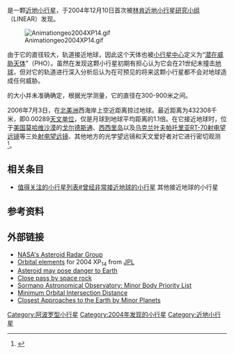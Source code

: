 {{DISPLAYTITLE:2004 XP<sub>14</sub>}}
{{Infobox planet | discovery=yes | physical_characteristics = yes | bgcolour=#FFFFC0 |
name=2004 XP<sub>14</sub>
| discoverer=[[林肯近地小行星研究小组|LINEAR]]
| discovered=2004年12月10日
| alt_names= 无
| mp_category=[[阿波罗型小行星|阿波罗型小行星]] （[[近地天体|NEO]]）
| epoch=2011-8-27.0
| semimajor=1.051507499601561AU
| perihelion=0.8847967054574338AU
| aphelion=1.218218293745689[[天文单位|AU]]
| eccentricity=0.1585445602692303
| period=393.8374298977491天<br>1.08年
| inclination=32.94985252266575°
| asc_node=281.0555414816204°
| arg_peri=273.7051310827943°
| mean_anomaly=347.6327128911669°
| avg_speed=
| dimensions=300-900米<ref name=neojpl>{{cite web |url=http://neo.jpl.nasa.gov/glossary/h.html |title=Glossary: Absolute Magnitude (H) |publisher=Neo.jpl.nasa.gov |date= |accessdate=2011-09-27 |archive-date=2009-11-26 |archive-url=https://web.archive.org/web/20091126011612/http://neo.jpl.nasa.gov/glossary/h.html |dead-url=no }}</ref>
| mass=
| density=
| surface_grav=
| escape_velocity=
| rotation=100.小时
| spectral_type=
| abs_magnitude=19.468
| albedo=
| single_temperature=
}}
'''{{mp|2004 XP|14}}''' 是一颗[[近地天体|近地]][[小行星|小行星]]，于2004年12月10日首次被[[林肯近地小行星研究小组|林肯近地小行星研究小组]]（LINEAR）发现。

[[File:Animationgeo2004XP14.gif|thumb]]

由于它的直径较大，轨道接近地球，因此这个天体也被[[小行星中心|小行星中心]]定义为“[[潜在威胁天体|潜在威胁天体]]”（PHO）。虽然在发现这颗小行星初期有担心认为它会在21世纪末撞击[[地球|地球]]，但对它的轨道进行深入分析后认为在可预见的将来这颗小行星都不会对地球造成任何威胁。

{{mp|2004 XP|14}}的大小并未准确确定，根据光学测量，它的直径在300-900米之间。 

2006年7月3日，{{mp|2004 XP|14}}在[[北美洲|北美洲]]西海岸上空近距离掠过地球。最近距离为432308千米，即0.00289[[天文单位|天文单位]]，仅是月球到地球平均距离的1.1倍。在它接近地球时，位于[[美国|美国]][[莫哈维沙漠|莫哈维沙漠]]的[[深空网络|戈尔德斯通]]、[[西西里岛|西西里岛]]以及[[乌克兰|乌克兰]][[叶夫帕托里亚RT-70射电望远镜|叶夫帕托里亚RT-70射电望远镜]]等三处[[射电望远镜|射电望远镜]]、其他地方的光学望远镜和天文爱好者对它进行密切观测<ref>{{cite web |url=http://www.nature.com/nature/journal/v442/n7105/full/442855a.html |title=Access : Asteroid fly-by eludes study |publisher=Nature |date= |accessdate=2011-09-27 |archive-date=2011-05-24 |archive-url=https://web.archive.org/web/20110524160435/http://www.nature.com/nature/journal/v442/n7105/full/442855a.html |dead-url=no }}</ref>。

==相关条目==
* [[值得关注的小行星列表#曾经非常接近地球的小行星|值得关注的小行星列表#曾经非常接近地球的小行星]] 其他接近地球的小行星

==参考资料==
{{Reflist}}

==外部链接==
* [https://web.archive.org/web/20071207175748/http://echo.jpl.nasa.gov/ NASA's Asteroid Radar Group]
* [http://ssd.jpl.nasa.gov/sbdb.cgi?sstr=2004+XP14 Orbital elements]{{Wayback|url=http://ssd.jpl.nasa.gov/sbdb.cgi?sstr=2004+XP14 |date=20190821164507 }} for 2004 XP<sub>14</sub> from [[JPL|JPL]]
* [https://web.archive.org/web/20060705044015/http://news.ninemsn.com.au/article.aspx?id=110801 Asteroid may pose danger to Earth]
* [https://web.archive.org/web/20060820035835/http://www.sydneyobservatory.com.au/blog/?p=19 Close pass by space rock]
* [http://www.brera.mi.astro.it/sormano/mbpl.html Sormano Astronomical Observatory: Minor Body Priority List]{{Wayback|url=http://www.brera.mi.astro.it/sormano/mbpl.html |date=20110927135743 }}
* [ftp://ftp.lowell.edu/pub/elgb/moid.html Minimum Orbital Intersection Distance]
* [http://www.minorplanetcenter.org/iau/lists/Closest.html Closest Approaches to the Earth by Minor Planets]{{Wayback|url=http://www.minorplanetcenter.org/iau/lists/Closest.html |date=20130214081554 }}

[[Category:阿波罗型小行星|Category:阿波罗型小行星]]
[[Category:2004年发现的小行星|Category:2004年发现的小行星]]
[[Category:近地小行星|Category:近地小行星]]